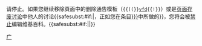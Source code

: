 {{{icon|[[File:Nuvola apps important.svg|25px]] }}}请停止。如果您继续移除頁面中的删除通告模板（<code>{{((}}[[T:vfd|vfd]]{{!}}</code>）或是[[Wikipedia:页面存废讨论|页面存废讨论]]中他人的讨论{{<includeonly>safesubst:</includeonly>#if:{{{1|}}}|，正如您在条目[[:{{{1|}}}]]中所做的}}，您将会被[[WP:BP|禁止]]编辑维基百科。{{<includeonly>safesubst:</includeonly>#if:{{{2|}}}|{{{2}}}|}}<!-- Template:uw-afd3 --><noinclude>


{{Templatesnotice|series = uw-afd|max = 4}}
[[Category:用户警告模板|广]]
</noinclude>